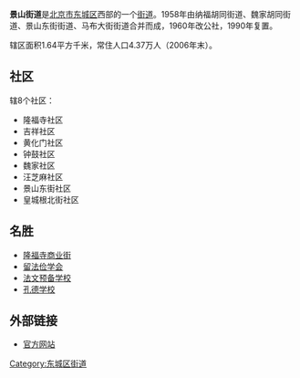 {{中国乡级行政区
|景观照片文件名 = 
|景观照片描述 = 
|汉语拼音 = 
|其他语言 = 
|其他语言名称 = 
|旧称 = 
|地名出处 = 
|位置图文件名 = 
|位置图描述 = 
|自定义图片= 
|建置时间 = 
|政府驻地 = 
|毗邻 = 
|总面积 = 
|总人口 = 
|总人口年份 = 
|户籍人口 = 
|户籍人口年份 = 
|常住人口 = 
|常住人口年份 = 
|人口密度 = 
|GDP = 
|GDP年份 = 
|邮政编码 = 
|电话区号 = 10
|官方网站 = 
|网站名称 = 
|11/01/01/002/000}}
'''景山街道'''是[[北京市|北京市]][[东城区_(北京市)|东城区]]西部的一个[[街道_(行政区划)|街道]]。1958年由纳福胡同街道、魏家胡同街道、景山东街街道、马布大街街道合并而成，1960年改公社，1990年复置。

辖区面积1.64平方千米，常住人口4.37万人（2006年末）。

==社区==
辖8个社区：
*隆福寺社区
*吉祥社区
*黄化门社区
*钟鼓社区
*魏家社区
*汪芝麻社区
*景山东街社区
*皇城根北街社区

==名胜==
*[[隆福寺商业街|隆福寺商业街]]
*[[留法俭学会|留法俭学会]]
*[[法文预备学校|法文预备学校]]
*[[孔德学校|孔德学校]]

==外部链接==
*[https://web.archive.org/web/20090411081026/http://www.bjdch.gov.cn/n1569/n2664141/index.html 官方网站]

{{Reflist|2}}

{{北京市东城区行政区划}}
{{北京行政区划小作品}}

[[Category:东城区街道|Category:东城区街道]]